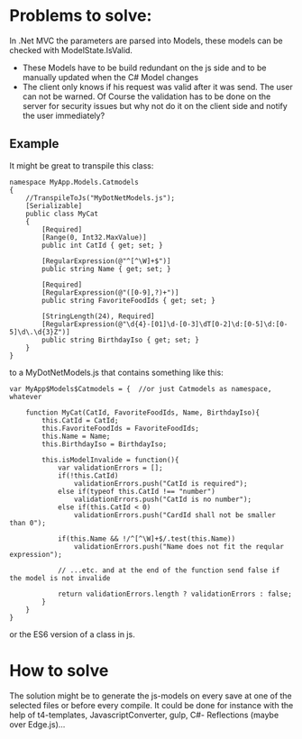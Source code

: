 ﻿# Problems to solve:

In .Net MVC the parameters are parsed into Models, these models can be checked with ModelState.IsValid. 

* These Models have to be build redundant on the js side and to be manually updated when the C# Model changes
* The client only knows if his request was valid after it was send. The user can not be warned. Of Course the validation has to be done on the server for security issues but why not do it on the client side and notify the user immediately?

## Example

It might be great to transpile this class:

```
namespace MyApp.Models.Catmodels
{
	//TranspileToJs("MyDotNetModels.js");
    [Serializable]
    public class MyCat
    {
        [Required]
        [Range(0, Int32.MaxValue)]
        public int CatId { get; set; }

        [RegularExpression(@"^[^\W]+$")]
        public string Name { get; set; }

        [Required]
        [RegularExpression(@"([0-9],?)+")]
        public string FavoriteFoodIds { get; set; }
		
        [StringLength(24), Required]
        [RegularExpression(@"\d{4}-[01]\d-[0-3]\dT[0-2]\d:[0-5]\d:[0-5]\d\.\d{3}Z")]
        public string BirthdayIso { get; set; }
	} 
}
```

to a MyDotNetModels.js that contains something like this: 

```
var MyApp$Models$Catmodels = {	//or just Catmodels as namespace, whatever

	function MyCat(CatId, FavoriteFoodIds, Name, BirthdayIso){ 
		this.CatId = CatId;
		this.FavoriteFoodIds = FavoriteFoodIds; 
		this.Name = Name;
		this.BirthdayIso = BirthdayIso;
		
		this.isModelInvalide = function(){
			var validationErrors = [];
			if(!this.CatId)
				validationErrors.push("CatId is required");
			else if(typeof this.CatId !== "number") 
				validationErrors.push("CatId is no number");
			else if(this.CatId < 0) 
				validationErrors.push("CardId shall not be smaller than 0");

			if(this.Name && !/^[^\W]+$/.test(this.Name))
				validationErrors.push("Name does not fit the reqular expression");
			
			// ...etc. and at the end of the function send false if the model is not invalide
			
			return validationErrors.length ? validationErrors : false;
		}
	}
}
```
or the ES6 version of a class in js. 

# How to solve

The solution might be to generate the js-models on every save at one of the selected files or before every compile. 
It could be done for instance with the help of t4-templates, JavascriptConverter, gulp, C#- Reflections (maybe over Edge.js)...
